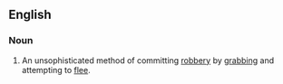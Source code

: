 ==English==

===Noun===
{{en-noun}}

#An unsophisticated method of committing [[robbery]] by [[grab]]bing and attempting to [[flee]].